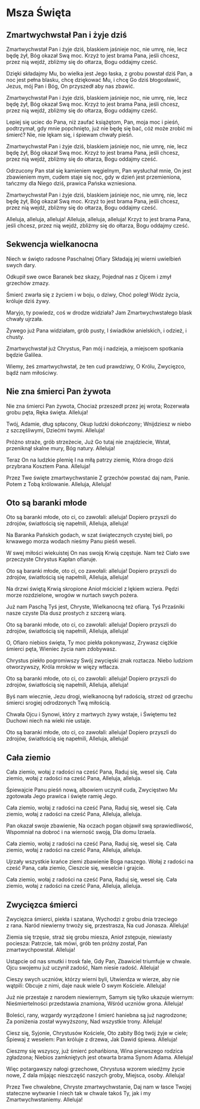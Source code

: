 
# Msza Święta

## Zmartwychwstał Pan i żyje dziś
<Lyrics>

Zmartwychwstał Pan i żyje dziś, 
blaskiem jaśnieje noc,
nie umrę, nie, lecz będę żył, 
Bóg okazał Swą moc.
Krzyż to jest brama Pana, 
jeśli chcesz, przez nią wejdź,
zbliżmy się do ołtarza, 
Bogu oddajmy cześć.

Dzięki składajmy Mu, 
bo wielka jest Jego łaska,
z grobu powstał dziś Pan, 
a noc jest pełna blasku,
chcę dziękować Mu, 
i chcę Go dziś błogosławić,
Jezus, mój Pan i Bóg, 
On przyszedł aby nas zbawić.

Zmartwychwstał Pan i żyje dziś, 
blaskiem jaśnieje noc,
nie umrę, nie, lecz będę żył, 
Bóg okazał Swą moc.
Krzyż to jest brama Pana, 
jeśli chcesz, przez nią wejdź,
zbliżmy się do ołtarza, 
Bogu oddajmy cześć.

Lepiej się uciec do Pana, 
niż zaufać książętom,
Pan, moja moc i pieśń, 
podtrzymał, gdy mnie popchnięto,
już nie będę się bać, 
cóż może zrobić mi śmierć?
Nie, nie lękam się, 
i śpiewam chwały pieśń.

Zmartwychwstał Pan i żyje dziś, 
blaskiem jaśnieje noc,
nie umrę, nie, lecz będę żył, 
Bóg okazał Swą moc.
Krzyż to jest brama Pana, 
jeśli chcesz, przez nią wejdź,
zbliżmy się do ołtarza, 
Bogu oddajmy cześć.

Odrzucony Pan
stał się kamieniem węgielnym,
Pan wysłuchał mnie, 
On jest zbawieniem mym,
cudem staje się noc, 
gdy w dzień jest przemieniona,
tańczmy dla Niego dziś, 
prawica Pańska wzniesiona.

Zmartwychwstał Pan i żyje dziś, 
blaskiem jaśnieje noc,
nie umrę, nie, lecz będę żył, 
Bóg okazał Swą moc.
Krzyż to jest brama Pana, 
jeśli chcesz, przez nią wejdź,
zbliżmy się do ołtarza, 
Bogu oddajmy cześć.

Alleluja, alleluja, alleluja!
Alleluja, alleluja, alleluja!
Krzyż to jest brama Pana,
jeśli chcesz, przez nią wejdź,
zbliżmy się do ołtarza,
Bogu oddajmy cześć.

</Lyrics>

## Sekwencja wielkanocna
<Lyrics>

Niech w święto radosne Paschalnej Ofiary
Składają jej wierni uwielbień swych dary.

Odkupił swe owce Baranek bez skazy,
Pojednał nas z Ojcem
i zmył grzechów zmazy.

Śmierć zwarła się z życiem
i w boju, o dziwy,
Choć poległ Wódz życia, króluje dziś żywy.

Maryjo, ty powiedz,
coś w drodze widziała?
Jam Zmartwychwstałego
blask chwały ujrzała.

Żywego już Pana widziałam, grób pusty,
I świadków anielskich, i odzież, i chusty.

Zmartwychwstał już Chrystus,
Pan mój i nadzieja,
a miejscem spotkania będzie Galilea.

Wiemy, żeś zmartwychwstał,
że ten cud prawdziwy,
O Królu, Zwycięzco, bądź nam miłościwy.

</Lyrics>

## Nie zna śmierci Pan żywota
<Lyrics>

Nie zna śmierci Pan żywota,
Chociaż przeszedł przez jej wrota;
Rozerwała grobu pęta, 
Ręka święta. Alleluja!

Twój, Adamie, dług spłacony, 
Okup ludzki dokończony;
Wnijdziesz w niebo z szczęśliwymi,
Dziećmi twymi. Alleluja!

Próżno straże, grób strzeżecie, 
Już Go tutaj nie znajdziecie,
Wstał, przeniknął skalne mury,
Bóg natury. Alleluja!

Teraz On na ludzkie plemię
I na miłą patrzy ziemię,
Która drogo dziś przybrana
Kosztem Pana. Alleluja!

Przez Twe święte zmartwychwstanie
Z grzechów powstać daj nam, Panie.
Potem z Tobą królowanie.
Alleluja, Alleluja!

</Lyrics>

## Oto są baranki młode
<Lyrics>

Oto są baranki młode,
oto ci, co zawołali: alleluja!
Dopiero przyszli do zdrojów,
światłością się napełnili, 
Alleluja, alleluja!

Na Baranka Pańskich godach,
w szat świątecznych czystej bieli,
po krwawego morza wodach
nieśmy Panu pieśń weseli.

W swej miłości wiekuistej
On nas swoją Krwią częstuje.
Nam też Ciało swe przeczyste
Chrystus Kapłan ofiaruje.

Oto są baranki młode,
oto ci, co zawołali: alleluja!
Dopiero przyszli do zdrojów,
światłością się napełnili, 
Alleluja, alleluja!

Na drzwi świętą Krwią skropione
Anioł mściciel z lękiem wziera.
Pędzi morze rozdzielone,
wrogów w nurtach swych pożera.

Już nam Paschą Tyś jest, Chryste,
Wielkanocną też ofiarą.
Tyś Przaśniki nasze czyste
Dla dusz prostych z szczerą wiarą.

Oto są baranki młode,
oto ci, co zawołali: alleluja!
Dopiero przyszli do zdrojów,
światłością się napełnili, 
Alleluja, alleluja!

O, Ofiaro niebios święta,
Ty moc piekła pokonywasz,
Zrywasz ciężkie śmierci pęta,
Wieniec życia nam zdobywasz.

Chrystus piekło pogromiwszy
Swój zwycięski znak roztacza.
Niebo ludziom otworzywszy,
Króla mroków w więzy wtłacza.

Oto są baranki młode,
oto ci, co zawołali: alleluja!
Dopiero przyszli do zdrojów,
światłością się napełnili, 
Alleluja, alleluja!

Byś nam wiecznie, Jezu drogi,
wielkanocną był radością,
strzeż od grzechu śmierci srogiej
odrodzonych Twą miłością.

Chwała Ojcu i Synowi,
który z martwych żywy wstaje,
i Świętemu też Duchowi
niech na wieki nie ustaje.

Oto są baranki młode,
oto ci, co zawołali: alleluja!
Dopiero przyszli do zdrojów,
światłością się napełnili, 
Alleluja, alleluja!

</Lyrics>

## Cała ziemio
<Lyrics>

Cała ziemio, wołaj
z radości na cześć Pana,
Raduj się, wesel się.
Cała ziemio, wołaj
z radości na cześć Pana,
Alleluja, alleluja.

Śpiewajcie Panu pieśń nową,
albowiem uczynił cuda,
Zwycięstwo Mu zgotowała Jego prawica
i święte ramię Jego.

Cała ziemio, wołaj
z radości na cześć Pana,
Raduj się, wesel się.
Cała ziemio, wołaj
z radości na cześć Pana,
Alleluja, alleluja.

Pan okazał swoje zbawienie,
Na oczach pogan objawił swą sprawiedliwość,
Wspomniał na dobroć i na wierność swoją,
Dla domu Izraela.

Cała ziemio, wołaj
z radości na cześć Pana,
Raduj się, wesel się.
Cała ziemio, wołaj
z radości na cześć Pana,
Alleluja, alleluja.

Ujrzały wszystkie krańce ziemi
zbawienie Boga naszego.
Wołaj z radości na cześć Pana, cała ziemio,
Cieszcie się, weselcie i grajcie.

Cała ziemio, wołaj
z radości na cześć Pana,
Raduj się, wesel się.
Cała ziemio, wołaj
z radości na cześć Pana,
Alleluja, alleluja.

</Lyrics>

## Zwycięzca śmierci
<Lyrics>

Zwycięzca śmierci, piekła i szatana,
Wychodzi z grobu dnia trzeciego z rana.
Naród niewierny trwoży się, przestrasza,
Na cud Jonasza. Alleluja!

Ziemia się trzęsie, straż się grobu miesza,
Anioł zstępuje, niewiasty pociesza:
Patrzcie, tak mówi, grób ten próżny został,
Pan zmartwychpowstał. Alleluja!

Ustąpcie od nas smutki i trosk fale,
Gdy Pan, Zbawiciel triumfuje w chwale.
Ojcu swojemu już uczynił zadość,
Nam niesie radość. Alleluja!

Cieszy swych uczniów, którzy wierni byli,
Utwierdza w wierze, aby nie wątpili:
Obcuje z nimi, daje nauk wiele
O swym Kościele. Alleluja!

Już nie przestaje z narodem niewiernym,
Samym się tylko ukazuje wiernym:
Nieśmiertelności przedstawia znamiona,
Wśród uczniów grona. Alleluja!

Boleści, rany, wzgardy wyrządzone
I śmierć haniebna są już nagrodzone;
Za poniżenia został wywyższony,
Nad wszystkie trony. Alleluja!

Ciesz się, Syjonie, Chrystusów Kościele,
Oto zabity Bóg twój żyje w ciele;
Śpiewaj z weselem: Pan króluje z drzewa,
Jak Dawid śpiewa. Alleluja!

Cieszmy się wszyscy, już śmierć pohańbiona,
Wina pierwszego rodzica zgładzona;
Niebios zamkniętych jest otwarta brama
Synom Adama. Alleluja!

Więc potargawszy nałogi grzechowe,
Chrystusa wzorem wiedźmy życie nowe,
Z dala mijając nieszczęść naszych groby,
Miejsca, osoby. Alleluja!

Przez Twe chwalebne, Chryste zmartwychwstanie,
Daj nam w łasce Twojej stateczne wytwanie
I niech tak w chwale takoś Ty, jak i my
Zmartwychwstaniemy. Alleluja!

</Lyrics>

